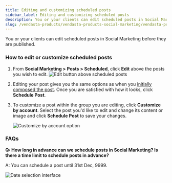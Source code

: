 ```yaml
---
title: Editing and customizing scheduled posts
sidebar_label: Editing and customizing scheduled posts
description: You or your clients can edit scheduled posts in Social Marketing before they are published.
slug: /vendasta-products/vendasta-products-social-marketing/vendasta-products-social-marketing-posts/editing-and-customizing-scheduled-posts
---
```


You or your clients can edit scheduled posts in Social Marketing before they are published.

### **How to edit or customize scheduled posts**

1. From **Social Marketing > Posts > Scheduled**, click **Edit** above the posts you wish to edit.
   ![Edit button above scheduled posts](/img/social-marketing/editing-customizing-scheduled-posts/edit-button.jpg)

2. Editing your post gives you the same options as when you [initially composed the post](/vendasta-products/vendasta-products-social-marketing/vendasta-products-social-marketing-posts/compose-a-post). Once you are satisfied with how it looks, click **Schedule Post**.

3. To customize a post within the group you are editing, click **Customize by account**. Select the post you'd like to edit and change its content or image and click **Schedule Post** to save your changes.

   ![Customize by account option](/img/social-marketing/editing-customizing-scheduled-posts/customize-by-account.jpg)

### **FAQs**

**Q: How long in advance can we schedule posts in Social Marketing? Is there a time limit to schedule posts in advance?**

A: You can schedule a post until 31st Dec, 9999.

![Date selection interface](/img/social-marketing/editing-customizing-scheduled-posts/date-selection.jpg)